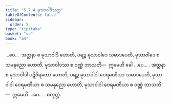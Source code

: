 ```yaml
---
title: "5.7.4 မုသာဝါဒီသုတ္တ"
tableOfContents: false
sidebar:
  order: 5
type: "tipitaka"
basket: "su"
book: "a4"
---
```



<DynamicBreadcrumb />

<Division number="267" book="a4">

<Paragraph number="1577" book="a4">
…ပေ…  အတ္တနာ စ မုသာဝါဒီ ဟောတိ, ပရဉ္စ မုသာဝါဒေ သမာဒပေတိ, မုသာဝါဒေ စ သမနုညော ဟောတိ, မုသာဝါဒဿ စ ဝဏ္ဏံ ဘာသတိ—  ဣမေဟိ ခေါ …ပေ… .
</Paragraph>

<Paragraph number="1578" book="a4">
အတ္တနာ စ မုသာဝါဒါ ပဋိဝိရတော ဟောတိ, ပရဉ္စ မုသာဝါဒါ ဝေရမဏိယာ သမာဒပေတိ, မုသာဝါဒါ ဝေရမဏိယာ စ သမနုညော ဟောတိ, မုသာဝါဒါ ဝေရမဏိယာ စ ဝဏ္ဏံ ဘာသတိ—  ဣမေဟိ …ပေ… .

</Paragraph>
</Division>

<Paragraph number="1579" type="center" book="a4">
စတုတ္ထံ.
</Paragraph>